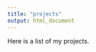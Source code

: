 ```yaml
---
title: "projects"
output: html_document
---
```



<link href="./styles.css" rel="stylesheet"></link> 
Here is a list of my projects.